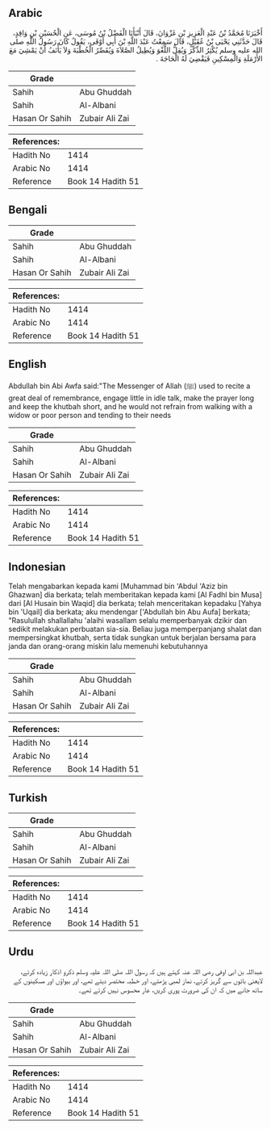 ## Arabic


<div dir="rtl" lang="ar" style={{fontSize:'larger',backgroundColor:'#f8f9fa',padding:20}}>
أَخْبَرَنَا مُحَمَّدُ بْنُ عَبْدِ الْعَزِيزِ بْنِ غَزْوَانَ، قَالَ أَنْبَأَنَا الْفَضْلُ بْنُ مُوسَى، عَنِ الْحُسَيْنِ بْنِ وَاقِدٍ، قَالَ حَدَّثَنِي يَحْيَى بْنُ عُقَيْلٍ، قَالَ سَمِعْتُ عَبْدَ اللَّهِ بْنَ أَبِي أَوْفَى، يَقُولُ كَانَ رَسُولُ اللَّهِ صلى الله عليه وسلم يُكْثِرُ الذِّكْرَ وَيُقِلُّ اللَّغْوَ وَيُطِيلُ الصَّلاَةَ وَيُقَصِّرُ الْخُطْبَةَ وَلاَ يَأْنَفُ أَنْ يَمْشِيَ مَعَ الأَرْمَلَةِ وَالْمِسْكِينِ فَيَقْضِيَ لَهُ الْحَاجَةَ ‏.‏
</div>
<div style={{backgroundColor:'#f8f9fa',padding:20, marginBottom: 10}}><table> <thead> <tr> <th>Grade</th> <th></th> </tr> </thead> <tbody> <tr><td>Sahih</td><td>Abu Ghuddah</td></tr><tr><td>Sahih</td><td>Al-Albani</td></tr><tr><td>Hasan Or Sahih</td><td>Zubair Ali Zai</td></tr></tbody></table><table> <thead> <tr> <th>References:</th> <th></th> </tr> </thead> <tbody><tr><td>Hadith No</td><td>1414</td></tr><tr><td>Arabic No</td><td>1414</td></tr><tr><td>Reference</td><td>Book 14 Hadith 51</td></tr></tbody></table></div>

## Bengali


<div dir="ltr" lang="bn" style={{fontSize:'larger',backgroundColor:'#f8f9fa',padding:20}}>

</div>
<div style={{backgroundColor:'#f8f9fa',padding:20, marginBottom: 10}}><table> <thead> <tr> <th>Grade</th> <th></th> </tr> </thead> <tbody> <tr><td>Sahih</td><td>Abu Ghuddah</td></tr><tr><td>Sahih</td><td>Al-Albani</td></tr><tr><td>Hasan Or Sahih</td><td>Zubair Ali Zai</td></tr></tbody></table><table> <thead> <tr> <th>References:</th> <th></th> </tr> </thead> <tbody><tr><td>Hadith No</td><td>1414</td></tr><tr><td>Arabic No</td><td>1414</td></tr><tr><td>Reference</td><td>Book 14 Hadith 51</td></tr></tbody></table></div>

## English


<div dir="ltr" lang="en" style={{fontSize:'larger',backgroundColor:'#f8f9fa',padding:20}}>
Abdullah bin Abi Awfa said:"The Messenger of Allah (ﷺ) used to recite a great deal of remembrance, engage little in idle talk, make the prayer long and keep the khutbah short, and he would not refrain from walking with a widow or poor person and tending to their needs
</div>
<div style={{backgroundColor:'#f8f9fa',padding:20, marginBottom: 10}}><table> <thead> <tr> <th>Grade</th> <th></th> </tr> </thead> <tbody> <tr><td>Sahih</td><td>Abu Ghuddah</td></tr><tr><td>Sahih</td><td>Al-Albani</td></tr><tr><td>Hasan Or Sahih</td><td>Zubair Ali Zai</td></tr></tbody></table><table> <thead> <tr> <th>References:</th> <th></th> </tr> </thead> <tbody><tr><td>Hadith No</td><td>1414</td></tr><tr><td>Arabic No</td><td>1414</td></tr><tr><td>Reference</td><td>Book 14 Hadith 51</td></tr></tbody></table></div>

## Indonesian


<div dir="ltr" lang="id" style={{fontSize:'larger',backgroundColor:'#f8f9fa',padding:20}}>
Telah mengabarkan kepada kami [Muhammad bin 'Abdul 'Aziz bin Ghazwan] dia berkata; telah memberitakan kepada kami [Al Fadhl bin Musa] dari [Al Husain bin Waqid] dia berkata; telah menceritakan kepadaku [Yahya bin 'Uqail] dia berkata; aku mendengar ['Abdullah bin Abu Aufa] berkata; "Rasulullah shallallahu 'alaihi wasallam selalu memperbanyak dzikir dan sedikit melakukan perbuatan sia-sia. Beliau juga memperpanjang shalat dan mempersingkat khutbah, serta tidak sungkan untuk berjalan bersama para janda dan orang-orang miskin lalu memenuhi kebutuhannya
</div>
<div style={{backgroundColor:'#f8f9fa',padding:20, marginBottom: 10}}><table> <thead> <tr> <th>Grade</th> <th></th> </tr> </thead> <tbody> <tr><td>Sahih</td><td>Abu Ghuddah</td></tr><tr><td>Sahih</td><td>Al-Albani</td></tr><tr><td>Hasan Or Sahih</td><td>Zubair Ali Zai</td></tr></tbody></table><table> <thead> <tr> <th>References:</th> <th></th> </tr> </thead> <tbody><tr><td>Hadith No</td><td>1414</td></tr><tr><td>Arabic No</td><td>1414</td></tr><tr><td>Reference</td><td>Book 14 Hadith 51</td></tr></tbody></table></div>

## Turkish


<div dir="ltr" lang="tr" style={{fontSize:'larger',backgroundColor:'#f8f9fa',padding:20}}>

</div>
<div style={{backgroundColor:'#f8f9fa',padding:20, marginBottom: 10}}><table> <thead> <tr> <th>Grade</th> <th></th> </tr> </thead> <tbody> <tr><td>Sahih</td><td>Abu Ghuddah</td></tr><tr><td>Sahih</td><td>Al-Albani</td></tr><tr><td>Hasan Or Sahih</td><td>Zubair Ali Zai</td></tr></tbody></table><table> <thead> <tr> <th>References:</th> <th></th> </tr> </thead> <tbody><tr><td>Hadith No</td><td>1414</td></tr><tr><td>Arabic No</td><td>1414</td></tr><tr><td>Reference</td><td>Book 14 Hadith 51</td></tr></tbody></table></div>

## Urdu


<div dir="rtl" lang="ur" style={{fontSize:'larger',backgroundColor:'#f8f9fa',padding:20}}>
عبداللہ بن ابی اوفی رضی اللہ عنہ کہتے ہیں کہ رسول اللہ صلی اللہ علیہ وسلم ذکرو اذکار زیادہ کرتے، لایعنی باتوں سے گریز کرتے، نماز لمبی پڑھتے، اور خطبہ مختصر دیتے تھے، اور بیواؤں اور مسکینوں کے ساتھ جانے میں کہ ان کی ضرورت پوری کریں، عار محسوس نہیں کرتے تھے۔
</div>
<div style={{backgroundColor:'#f8f9fa',padding:20, marginBottom: 10}}><table> <thead> <tr> <th>Grade</th> <th></th> </tr> </thead> <tbody> <tr><td>Sahih</td><td>Abu Ghuddah</td></tr><tr><td>Sahih</td><td>Al-Albani</td></tr><tr><td>Hasan Or Sahih</td><td>Zubair Ali Zai</td></tr></tbody></table><table> <thead> <tr> <th>References:</th> <th></th> </tr> </thead> <tbody><tr><td>Hadith No</td><td>1414</td></tr><tr><td>Arabic No</td><td>1414</td></tr><tr><td>Reference</td><td>Book 14 Hadith 51</td></tr></tbody></table></div>
